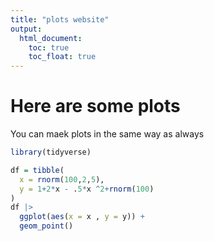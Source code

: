 ```yaml
---
title: "plots website"
output: 
  html_document:
    toc: true
    toc_float: true
---
```


# Here are some plots

You can maek plots in the same way as always

```r
library(tidyverse)

df = tibble(
  x = rnorm(100,2,5),
  y = 1+2*x - .5*x ^2+rnorm(100)
)
df |> 
  ggplot(aes(x = x , y = y)) +
  geom_point()
```






